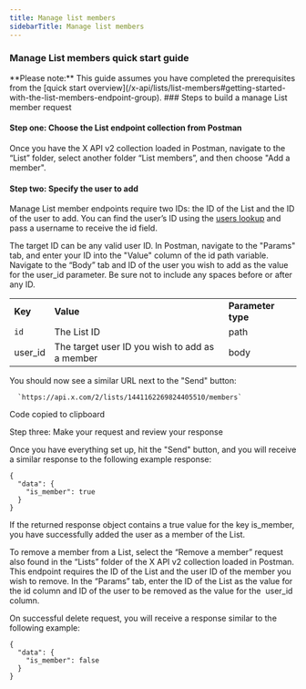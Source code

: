 ---
title: Manage list members
sidebarTitle: Manage list members
---


### Manage List members quick start guide

<Note>
**Please note:** This guide assumes you have completed the prerequisites from the [quick start overview](/x-api/lists/list-members#getting-started-with-the-list-members-endpoint-group).
</Note>
### Steps to build a manage List member request

#### Step one: Choose the List endpoint collection from Postman

Once you have the X API v2 collection loaded in Postman, navigate to the “List” folder, select another folder “List members”, and then choose "Add a member".
 

#### Step two: Specify the user to add

Manage List member endpoints require two IDs: the ID of the List and the ID of the user to add. You can find the user’s ID using the [users lookup](https://developer.twitter.com/en/docs/twitter-api/users/lookup/api-reference) and pass a username to receive the id field.

The target ID can be any valid user ID. In Postman, navigate to the "Params" tab, and enter your ID into the "Value" column of the id path variable. Navigate to the “Body” tab and ID of the user you wish to add as the value for the user_id parameter. Be sure not to include any spaces before or after any ID.

|     |     |     |
| --- | --- | --- |
| **Key** | **Value** | **Parameter type** |
| `id` | The List ID | path |
| user_id | The target user ID you wish to add as a member | body |

You should now see a similar URL next to the "Send" button:

      `https://api.x.com/2/lists/1441162269824405510/members`


Code copied to clipboard

Step three: Make your request and review your response

Once you have everything set up, hit the "Send" button, and you will receive a similar response to the following example response:

```
{
  "data": {
    "is_member": true
  }
}
```

If the returned response object contains a true value for the key is_member, you have successfully added the user as a member of the List. 

To remove a member from a List, select the “Remove a member” request also found in the “Lists” folder of the X API v2 collection loaded in Postman. This endpoint requires the ID of the List and the user ID of the member you wish to remove. In the “Params” tab, enter the ID of the List as the value for the id column and ID of the user to be removed as the value for the  user_id column. 

On successful delete request, you will receive a response similar to the following example:

```
{
  "data": {
    "is_member": false
  }
}
```


